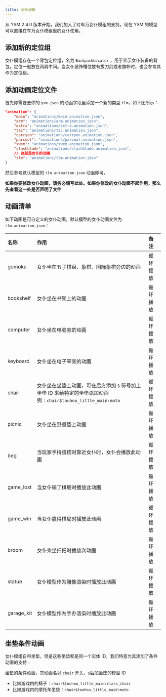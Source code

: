 ```yaml
---
title: 女仆动画
---
```



从 YSM 2.4.0 版本开始，我们加入了对车万女仆模组的支持。现在 YSM 的模型可以直接在车万女仆模组里的女仆使用。

## 添加新的定位组

女仆模组存在一个背包定位组，名为 `BackpackLocator` ，用于显示女仆装备的背包，定位一般放在两肩中间。当女仆装饰槽位放有拔刀剑或者旗帜时，也会参考其作为定位组。

## 添加动画定位文件

首先你需要去你的 `ysm.json` 的动画字段里添加一个新的类型 `tlm`，如下图所示：

```json {11}
"animation": {
    "main": "animations/main.animation.json",
    "arm": "animations/arm.animation.json",
    "extra": "animations/extra.animation.json",
    "tac": "animations/tac.animation.json",
    "carryon": "animations/carryon.animation.json",
    "parcool": "animations/parcool.animation.json",
    "swem": "animations/swem.animation.json",
    "slashblade": "animations/slashblade.animation.json",
    // 这就是女仆的动画
    "tlm": "animations/tlm.animation.json"
}
```

然后参考默认模型的 `tlm.animation.json` 动画即可。

<Aside>

**如果你要修改女仆动画，请务必填写此处。如果你修改的女仆动画不起作用，那么先查看这一处是否声明了文件**

</Aside>

## 动画清单

如下动画是可自定义的女仆动画，默认模型的女仆动画文件为 `tlm.animation.json`：

| 名称       | 作用                                                                                                                  | 备注     |
| :--------- | :-------------------------------------------------------------------------------------------------------------------- | :------- |
| gomoku     | 女仆坐在五子棋盘、象棋、国际象棋旁边的动画                                                                            | 循环播放 |
| bookshelf  | 女仆坐在书架上的动画                                                                                                  | 循环播放 |
| computer   | 女仆坐在电脑旁的动画                                                                                                  | 循环播放 |
| keyboard   | 女仆坐在电子琴旁的动画                                                                                                | 循环播放 |
| chair      | 女仆坐在坐垫上动画，可在后方添加 `$` 符号加上坐垫 ID 来给特定的坐垫添加动画 <br/> 例：`chair$touhou_little_maid:moto` | 循环播放 |
| picnic     | 女仆坐在野餐垫上动画                                                                                                  | 循环播放 |
| beg        | 当玩家手持蛋糕时靠近女仆时，女仆会播放此动画                                                                          | 循环播放 |
| game_lost  | 当女仆输了棋局时播放此动画                                                                                            | 循环播放 |
| game_win   | 当女仆赢得棋局时播放此动画                                                                                            | 循环播放 |
| broom      | 女仆乘坐扫把时播放次动画                                                                                              | 循环播放 |
| statue     | 女仆模型作为雕像渲染时播放此动画                                                                                      | 循环播放 |
| garage_kit | 女仆模型作为手办渲染时播放此动画                                                                                      | 循环播放 |

## 坐垫条件动画

女仆模组自带坐垫，但是这些坐垫都是同一个实体 ID，我们特意为其添加了条件动画的支持：

坐垫的条件动画，其动画名以 `chair` 开头，`$`后加坐垫的模型 ID

- 比如游戏内的椅子：`chair$touhou_little_maid:class_chair`
- 比如游戏内的摩托车坐垫：`chair$touhou_little_maid:moto`
